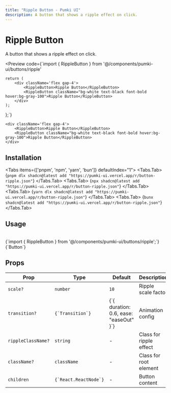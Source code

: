 ```yaml
---
title: "Ripple Button - Pumki UI"
description: A button that shows a ripple effect on click.
---
```



# Ripple Button

A button that shows a ripple effect on click.

<Preview
  code={`import { RippleButton } from '@/components/pumki-ui/buttons/ripple'
   
    return (
        <div className='flex gap-4'>
            <RippleButton>Ripple Button</RippleButton>
            <RippleButton className="bg-white text-black font-bold hover:bg-gray-100">Ripple Button</RippleButton>
        </div>
    );
};`}
>
    <div className='flex gap-4'>
        <RippleButton>Ripple Button</RippleButton>
        <RippleButton className="bg-white text-black font-bold hover:bg-gray-100">Ripple Button</RippleButton>
    </div>

</Preview>

## Installation

<Tabs items={['pnpm', 'npm', 'yarn', 'bun']} defaultIndex="1">
  <Tabs.Tab>
    <CodeBlock language="bash">
      {`pnpm dlx shadcn@latest add "https://pumki-ui.vercel.app/r/button-ripple.json"`}
    </CodeBlock>
  </Tabs.Tab>
  <Tabs.Tab>
    <CodeBlock language="bash">
      {`npx shadcn@latest add "https://pumki-ui.vercel.app/r/button-ripple.json"`}
    </CodeBlock>
  </Tabs.Tab>
  <Tabs.Tab>
    <CodeBlock language="bash">
      {`yarn dlx shadcn@latest add "https://pumki-ui.vercel.app/r/button-ripple.json"`}
    </CodeBlock>
  </Tabs.Tab>
  <Tabs.Tab>
    <CodeBlock language="bash">
      {`bunx shadcn@latest add "https://pumki-ui.vercel.app/r/button-ripple.json"`}
    </CodeBlock>
  </Tabs.Tab>
</Tabs>

## Usage

<br/>

<CodeBlock language="typescript">
    {`import { RippleButton } from '@/components/pumki-ui/buttons/ripple';`}
</CodeBlock>

<br/>

<CodeBlock language="typescript">
    {`<RippleButton>Button</RippleButton>`}
</CodeBlock>

## Props


<PumkiTableStyles />

<PumkiTable>
  <table className="pumki-table">
    <thead>
      <tr>
        <th>Prop</th>
        <th>Type</th>
        <th>Default</th>
        <th>Description</th>
      </tr>
    </thead>
    <tbody>
      <tr>
        <td><code>scale?</code></td>
        <td><code>number</code></td>
        <td><code>10</code></td>
        <td>Ripple scale factor</td>
      </tr>
      <tr>
        <td><code>transition?</code></td>
        <td><code>{`Transition`}</code></td>
        <td>{`{ duration: 0.6, ease: "easeOut" }`}</td>
        <td>Animation config</td>
      </tr>
      <tr>
        <td><code>rippleClassName?</code></td>
        <td><code>string</code></td>
        <td>-</td>
        <td>Class for ripple effect</td>
      </tr>
      <tr>
        <td><code>className?</code></td>
        <td><code>className</code></td>
        <td>-</td>
        <td>Class for root element</td>
      </tr>
      <tr>
        <td><code>children</code></td>
        <td><code>{`React.ReactNode`}</code></td>
        <td>-</td>
        <td>Button content</td>
      </tr>
    </tbody>
  </table>
</PumkiTable>